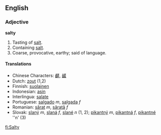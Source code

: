 ==English==
===Adjective===
'''salty'''

#Tasting of [[salt]].
#Containing [[salt]].
#Coarse, provocative, earthy; said of language.

====Translations====
*Chinese Characters: [[鹺]], [[鹾]]
*Dutch: [[zout]] (1,2)
*Finnish: [[suolainen]]
*Indonesian: [[asin]]
*Interlingua: [[salate]]
*Portuguese: [[salgado]] ''m'', [[salgada]] ''f''
*Romanian: [[sărat]] ''m'', [[sărată]] ''f''
*Slovak: [[slaný]] ''m'', [[slaná]] ''f'', [[slané]] ''n'' (1, 2); [[pikantný]] ''m'', [[pikantná]] ''f'', [[pikantné]] ''n' (3)

[[fi:Salty]]